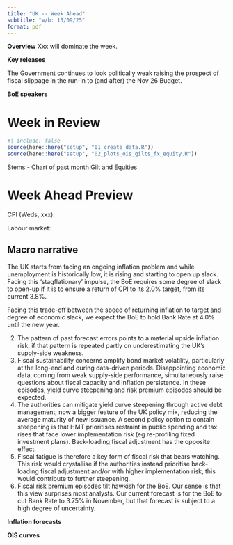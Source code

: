 ```yaml
---
title: "UK -- Week Ahead"
subtitle: "w/b: 15/09/25"
format: pdf
---
```


**Overview** Xxx will dominate the week. 

**Key releases** 

The Government continues to look politically weak raising the prospect of fiscal slippage in the run-in to (and after) the Nov 26 Budget.  

**BoE speakers** 

# Week in Review

```r
#| include: false
source(here::here("setup", "01_create_data.R"))
source(here::here("setup", "02_plots_ois_gilts_fx_equity.R"))

```


Stems
- Chart of past month Gilt and Equities 


# Week Ahead Preview

CPI (Weds, xxx): 

Labour market: 


## Macro narrative  
The UK starts from facing an ongoing inflation problem and while unemployment is historically low, it is rising and starting to open up slack. Facing this 'stagflationary' impulse, the BoE requires some degree of slack to open-up if it is to ensure a return of CPI to its 2.0% target, from its current 3.8%. 

Facing this trade-off between the speed of returning inflation to target and degree of economic slack, we expect the BoE to hold Bank Rate at 4.0% until the new year. 


2. The pattern of past forecast errors points to a material upside inflation risk, if that pattern is repeated partly on underestimating the UK's supply-side weakness.  
3. Fiscal sustainability concerns amplify bond market volatility, particularly at the long-end and during data-driven periods. Disappointing economic data, coming from weak supply-side performance, simultaneously raise questions about fiscal capacity and inflation persistence. In these episodes, yield curve steepening and risk premium episodes should be expected.  
4. The authorities can mitigate yield curve steepening through active debt management, now a bigger feature of the UK policy mix, reducing the average maturity of new issuance. A second policy option to contain steepening is that HMT prioritises restraint in public spending and tax rises that face lower implementation risk (eg re-profiling fixed investment plans). Back-loading fiscal adjustment has the opposite effect.  
5. Fiscal fatigue is therefore a key form of fiscal risk that bears watching. This risk would crystallise if the authorities instead prioritise back-loading fiscal adjustment and/or with higher implementation risk, this would contribute to further steepening.  
6. Fiscal risk premium episodes tilt hawkish for the BoE. Our sense is that this view surprises most analysts. Our current forecast is for the BoE to cut Bank Rate to 3.75% in November, but that forecast is subject to a high degree of uncertainty.


**Inflation forecasts**


**OIS curves** 
